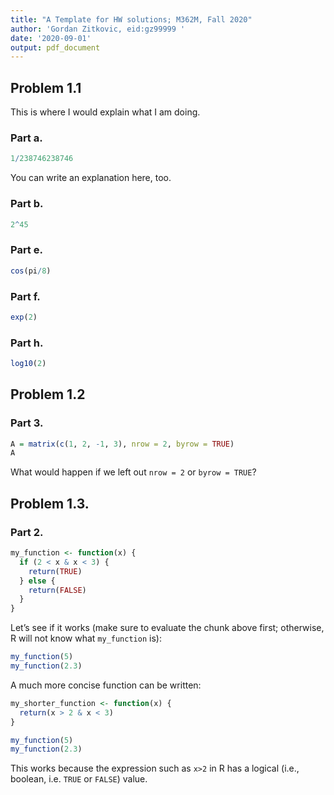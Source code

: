 ```yaml
---
title: "A Template for HW solutions; M362M, Fall 2020"
author: 'Gordan Zitkovic, eid:gz99999 '
date: '2020-09-01'
output: pdf_document
---
```



## Problem 1.1

This is where I would explain what I am doing. 

### Part a.

```r
1/238746238746
```
You can write an explanation here, too. 

### Part b.
```r
2^45
```

### Part e.
```r
cos(pi/8)
```
  
### Part f.
```r
exp(2)
```
  
  
### Part h.
```r
log10(2)
```

## Problem 1.2

### Part 3.
```r
A = matrix(c(1, 2, -1, 3), nrow = 2, byrow = TRUE)
A
```
What would happen if we left out `nrow = 2` or `byrow = TRUE`?

## Problem 1.3.

### Part 2. 
```r
my_function <- function(x) {
  if (2 < x & x < 3) {
    return(TRUE)
  } else {
    return(FALSE)
  }
}
```
Let's see if it works (make sure to evaluate the chunk above first; otherwise, R will not know what `my_function` is):

```r
my_function(5)
my_function(2.3)
```

A much more concise function can be written:

```r
my_shorter_function <- function(x) {
  return(x > 2 & x < 3)
}
```

```r
my_function(5)
my_function(2.3)
```
This works because the expression such as `x>2` in R has a logical (i.e., boolean, i.e. `TRUE` or `FALSE`) value. 
